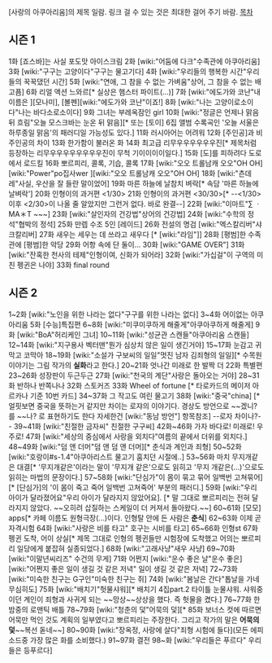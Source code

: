 [사랑의 아쿠아리움]의 제목 일람.
링크 걸 수 있는 것은 최대한 걸어 주기 바람.
[[목차]]
== 시즌 1 ==
1화 [죠스바]는 사실 포도맛 아이스크림
2화 [wiki:"어둠에 다크"수족관에 아쿠아리움]
3화 [wiki:"구구는 고양이다"구구는 물고기다]
4화 [wiki:"우리들의 행복한 시간"우리들의 꾹꾹댔던 시간]
5화 [wiki:"연애, 그 참을 수 없는 가벼움"상어, 그 참을 수 없는 배고픔]
6화 리얼 액션 느와르[* 실상은 햄스터 파이트(...)]
7화 [wiki:"에도가와 코난"내 이름은 ][모나미], [볼펜][wiki:"에도가와 코난"이죠!]
8화 [wiki:"나는 고양이로소이다"나는 바다소로소이다]
9화 그녀는 부레옥잠인 girl
10화 [wiki:"정글은 언제나 맑음 뒤 흐림"오늘 모스크바는 눈온 뒤 맑음][* 또는 [토이] 6집 앨범 수록곡인 '오늘 서울은 하루종일 맑음'의 패러디일 가능성도 있다.]
11화 러시아어는 어려워
12화 [주인공]과 비 주인공의 차이
13화 한가함이 불러온 화
14화 최고급 리무우우우우우우진[* 제목처럼 등장하는 리무우우우우우우우우진이 무척 기이이이이일다.]
15화 [도]를 피하려다 도로에서 로드킬
16화 뽀르피리, 콜록, 기습, 콜록
17화 [wiki:"오오 트롤남캐 오오"OH OH] [wiki:"Power"po집사wer ][wiki:"오오 트롤남캐 오오"OH OH]
18화 [wiki:"츤데레"사실, 우산을 잘 들란 말이었어]
19화 마른 하늘에 날참치 벼락[* 속담 '마른 하늘에 날벼락']
20화 인형이의 과거편 <1/30>
21화 인형이의 과거편 <30/30>[* --<1/30>이후 <2/30>이 나올 줄 알았지만 그런거 없다. 바로 완결--]
22화 [wiki:"이마트"∑ ㆍMA＊T ~~~] 
23화 [wiki:"살인자의 건강법"상어의 건강법]
24화 [wiki:"수학의 정석"협박의 정석]
25화 만렙 수조 5인 [레이드]
26화 전설의 명검 [wiki:"엑스칼리버"샤크칼리버]
27화 새우는 세우는 데 쓰라고 새우다 [* [wiki:"라임"]]
28화 [평범]한 수족관에 [평범]한 악당
29화 어항 속에 단 둘이...
30화 [wiki:"GAME OVER"]
31화 [wiki:"잔혹한 천사의 테제"인형이여, 신화가 되어라]
32화 [wiki:"가십걸"이 구역의 미친 펭귄은 나야]
33화 final round

== 시즌 2 ==
1~2화 [wiki:"노인을 위한 나라는 없다"구구를 위한 나라는 없다]
3~4화 어이없는 아쿠아리움
5화 [수능]특집편
6~8화 [wiki:"미쿠미쿠하게 해줄게"아쿠아쿠하게 해줄게]
9화 [wiki:"BoA"허리케인 그녀]
10~11화 [wiki:"성균관 스캔들"아쿠아리움 스캔들]
12~14화 [wiki:"지구용사 벡터맨"뭔가 심상치 않은 일이 생긴거야]
15~17화 눈감고 귀막고 코막아
18~19화 [wiki:"소설가 구보씨의 일일"멋진 남자 김죄형의 일일][* 수목원 이야기는 그림 작가의 '''실화'''라고 한다.]
20~21화 엇나간 미래로 한 발짝 더
22화 특별편
23~26화 성장판이 두근두근
27화 [wiki:"천국의 계단"사랑은 돌아오는 거야]
28~31화 반하나 반쪽나나
32화 스토커즈
33화 Wheel of fortune [* 타로카드의 메이저 아르카나 기준 10번 카드]
34~37화 그 작고도 여린 물고기
38화 [wiki:"중국"china] [* 얼핏보면 중국을 뜻하는거 같지만 차이는 로쟈의 이야기다. 경상도 방언으로 ~~겠니? 를 ~~나? 로 표현하기도 한다 자세한건 [wiki:"동남 방언"] 항목참조] --로자 차이나?--
39~41화 [wiki:"친절한 금자씨" 친절한 구구씨]
42화~46화 가자 바다로! 미래로! 우주로! 
47화 [wiki:"세상의 중심에서 사랑을 외치다"여름의 끝에서 더위를 외치다.]
48~49화 [wiki:"덤 앤 더머"덤 앤 덤 앤 더머][* 춘식과 계인과 죄형]
50~52화 [wiki:"호랑이#s-1.4"아쿠아리스트 물고기 훔치던 시절에..]
53~56화 마치 무지개같은 대결[* '무지개같은'이라는 말이 '무지개 같은'으로도 읽히고 '무지 개같은(...)'으로도 읽히는 마법의 문장이다.]
57~58화 [wiki:"단심가"이 몸이 묶고 묶어 일백번 고쳐묶어][* [단심가]의 '이 몸이 죽고 죽어 일백번 고쳐죽어' 부분의 패러디.]
59화 [wiki:"우리 아이가 달라졌어요"우리 아이가 달라지지 않았어요]. [* 말 그대로 뽀르피리는 전혀 달라지지 않았다. ~~오히려 삽질하는 스케일이 더 커져서 돌아왔다.~~]
60~61화 [모모] apps[* 카페 이름도 원형극장(...)이다. 인형탈 안에 든 사람은 '''춘식''']
62~63화 이제 곧 자격시험
64화 [wiki:"사랑은 비를 타고" 호구는 시비를 타고]
65~66화 인형st
67화 펭귄 도착, 어이 상실[* 제목 그대로 인형의 펭귄들만 시험장에 도착했고 어의는 뽀르피리 일당에게 붙잡혀 실종되었다.]
68화 [wiki:"고래사냥"새우 사냥]
69~70화 [wiki:"이말년씨리즈" 수건의 무게]
71화 어쩐지 [wiki:"운수 좋은 날"운수 좋은] [wiki:"어쩐지 좋은 일이 생길 것 같은 저녁" 일이 생길 것 같은 저녁]
72~73화 [wiki:"미숙한 친구는 G구인"미숙한 친구는 쥐]
74화 [wiki:"봄날은 간다"톱날을 가네 무심히도]
75화 [wiki:"배치기"헛물샤워][* 배치기 4집part.2 타이틀 눈물샤워. 샤워중이던 계인이 죄형과 사귀게 되는 ~~망상~~상상을 했다. 즉 헛물을 켰다.]
76~77화 한밤중의 로맨틱 배틀 
78~79화 [wiki:"청춘의 덫"어묵의 덫][* 85화 보너스 컷에 따르면 어묵만 먹인 것도 계획의 일부였다고 뽀르피리는 주장한다. 그리고 작가의 말은 '''어묵의 덫'''~~복선 돋네~~]
80~90화 [wiki:"장옥정, 사랑에 살다"죄형 시험에 들다](모든 에피소드중 가장 많은 화를 소비했다.)
91~97화 결전
98~화 [wiki:"우리들은 푸르다" 우리들은 등푸르다]
